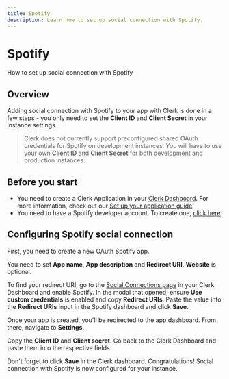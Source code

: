 ---
title: Spotify
description: Learn how to set up social connection with Spotify.
---

# Spotify

How to set up social connection with Spotify

## Overview

Adding social connection with Spotify to your app with Clerk is done in a few steps - you only need to set the **Client ID** and **Client Secret** in your instance settings.

> Clerk does not currently support preconfigured shared OAuth credentials for Spotify on development instances. You will have to use your own **Client ID** and **Client Secret** for both development and production instances.

## Before you start

- You need to create a Clerk Application in your [Clerk Dashboard](https://dashboard.clerk.dev/). For more information, check out our [Set up your application guide](/docs/quickstarts/setup-clerk).
- You need to have a Spotify developer account. To create one, [click here](https://developer.spotify.com/).

## Configuring Spotify social connection

First, you need to create a new OAuth Spotify app.

You need to set **App name**, **App description** and **Redirect URI**. **Website** is optional.

To find your redirect URI, go to the [Social Connections page](https://dashboard.clerk.dev/last-active?path=user-authentication/social-connections) in your Clerk Dashboard and enable Spotify. In the modal that opened, ensure **Use custom credentials** is enabled and copy **Redirect URIs**. Paste the value into the **Redirect URIs** input in the Spotify dashboard and click **Save**.

<Images
  width={1725}
  height={999}
  src="/docs/images/authentication-providers/spotify/creating-new-app.jpg"
  alt="Creating a new application"
/>

Once your app is created, you'll be redirected to the app dashboard. From there, navigate to **Settings**.

<Images
  width={1725}
  height={1070}
  src="/docs/images/authentication-providers/spotify/navigating-to-settings.jgp"
  alt="Navigating to the Settings page"
/>

Copy the **Client ID** and **Client secret**. Go back to the Clerk Dashboard and paste them into the respective fields.

<Images
  width={1725}
  height={1071}
  src="/docs/images/authentication-providers/spotify/copying-values-from-spotify.jgp"
  alt="Copying values from the Spotify dashboard"
/>

Don't forget to click **Save** in the Clerk dashboard. Congratulations! Social connection with Spotify is now configured for your instance.
